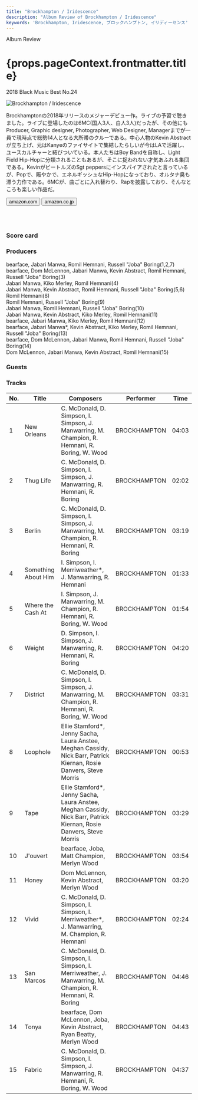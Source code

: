```yaml
---
title: "Brockhampton / Iridescence"
description: "Album Review of Brockhampton / Iridescence"
keywords: 'Brockhampton, Iridescence, ブロックハンプトン, イリディーセンス'
---
```






<p className="largeP">Album Review</p>
<h1 className="h1--no--margin">{props.pageContext.frontmatter.title}</h1>
<p className="largeP"><Link to="/best50/2018/">2018 Black Music Best No.24</Link></p>

<Row  className="image-card-group">
	<Column colMd={"3"} colLg={"4"} noGutterMdLeft="">
       <ImageCard>

![Brockhampton / Iridescence](../../images/cd/brockhampton1L.jpg) 

</ImageCard>
	</Column>
	<Column colMd={"8"} colLg={"8"} noGutterMdLeft="">
	<p>
	Brockhamptonの2018年リリースのメジャーデビュー作。ライブの予習で聴きました。ライブに登場したのは6MC(国人3人、白人3人)だったが、その他にもProducer, Graphic designer, Photographer, Web Designer, Managerまでが一員で現時点で総勢14人となる大所帯のクルーである。中心人物のKevin Abstractが立ち上げ、元はKanyeのファイサイトで集結したらしいが今はLAで活躍し、ユースカルチャーと結びついている。本人たちはBoy Bandを自称し、Light Field Hip-Hopに分類されることもあるが、そこに捉われない才気あふれる集団である。KevinがビートルズのSgt peppersにインスパイアされたと言っているが、Popで、賑やかで、エネルギッシュなHip-Hopになっており、オルタナ臭も漂う力作である。6MCが、曲ごとに入れ替わり、Rapを披露しており、そんなところも楽しい作品だ。
	</p>
	<div>
	  <Button href="https://amzn.to/2UKsqBn" kind="primary" size="small" renderIcon={ArrowUpRight24}>
      amazon.com
      </Button>
      <Button href="https://amzn.to/2YFje2c" kind="secondary" size="small" renderIcon={ArrowUpRight24}>
      amazon.co.jp
      </Button>
	</div>
	<a style="display:inline-block;overflow:hidden;background:url(https://linkmaker.itunes.apple.com/ja-jp/lockup.svg?releaseDate=2018-09-21&kind=album&bubble=apple_music&style=mono-black) no-repeat;width:180px;height:45px;" href="https://geo.music.apple.com/jp/album/iridescence/1436535889?mt=1&app=music&ls=1&at=11lcug"></a>
	<a style="display:inline-block;overflow:hidden;background:url(https://linkmaker.itunes.apple.com/ja-jp/badge-lrg.svg?releaseDate=2018-09-21&kind=album&bubble=itunes_music) no-repeat;width:140px;height:41px;" href="https://geo.music.apple.com/jp/album/iridescence/1436535889?app=itunes&at=11lcug"></a>
	</Column>
</Row>
<Row >
	<Column colMd={"4"} colLg={"4"} noGutterMdLeft="">
<div>
    <h3>Score card</h3>
	<SliderJS1 value="2" />
    <SliderJS2 value="2" />
	<SliderJS3 value="2" />
    <SliderJS4 value="8" />
</div>
</Column>
<Column colMd={"8"} colLg={"8"} noGutterMdLeft="">
<div>
<h3>Producers</h3>
<p>
bearface, Jabari Manwa, Romil Hemnani, Russell "Joba" Boring(1,2,7)
<br/>bearface, Dom McLennon, Jabari Manwa, Kevin Abstract, Romil Hemnani, Russell "Joba" Boring(3)
<br/>Jabari Manwa, Kiko Merley, Romil Hemnani(4)
<br/>Jabari Manwa, Kevin Abstract, Romil Hemnani, Russell "Joba" Boring(5,6)
<br/>Romil Hemnani(8)
<br/>Romil Hemnani, Russell "Joba" Boring(9)
<br/>Jabari Manwa, Romil Hemnani, Russell "Joba" Boring(10)
<br/>Jabari Manwa, Kevin Abstract, Kiko Merley, Romil Hemnani(11)
<br/>bearface, Jabari Manwa, Kiko Merley, Romil Hemnani(12)
<br/>bearface, Jabari Manwa*, Kevin Abstract, Kiko Merley, Romil Hemnani, Russell "Joba" Boring(13)
<br/>bearface, Dom McLennon, Jabari Manwa, Romil Hemnani, Russell "Joba" Boring(14)
<br/>Dom McLennon, Jabari Manwa, Kevin Abstract, Romil Hemnani(15)
</p>
<h3>Guests</h3>
<p>
</p>
</div>
</Column>
</Row>

<h3>Tracks</h3>

| No. |	 Title              |	 Composers                                                                                                         | Performer    |	Time  |
| --- |	------------------- | -------------------------------------------------------------------------------------------------------------------- | ------------ |	----- |
| 1	  |	New Orleans        	|  C. McDonald, D. Simpson, I. Simpson, J. Manwarring, M. Champion, R. Hemnani, R. Boring, W. Wood                     | BROCKHAMPTON |	04:03 |
| 2	  |	Thug Life          	|  C. McDonald, D. Simpson, I. Simpson, J. Manwarring, R. Hemnani, R. Boring                                           | BROCKHAMPTON |	02:02 |
| 3	  |	Berlin             	|  C. McDonald, D. Simpson, I. Simpson, J. Manwarring, M. Champion, R. Hemnani, R. Boring                              | BROCKHAMPTON |	03:19 |
| 4	  |	Something About Him	|  I. Simpson, I. Merriweather*, J. Manwarring, R. Hemnani                                                             | BROCKHAMPTON |	01:33 |
| 5	  |	Where the Cash At  	|  I. Simpson, J. Manwarring, M. Champion, R. Hemnani, R. Boring, W. Wood                                              | BROCKHAMPTON |	01:54 |
| 6	  |	Weight             	|  D. Simpson, I. Simpson, J. Manwarring, R. Hemnani, R. Boring                                                        | BROCKHAMPTON |	04:20 |
| 7	  |	District           	|  C. McDonald, D. Simpson, I. Simpson, J. Manwarring, M. Champion, R. Hemnani, R. Boring, W. Wood                     | BROCKHAMPTON |	03:31 |
| 8	  |	Loophole           	|  Ellie Stamford*, Jenny Sacha, Laura Anstee, Meghan Cassidy, Nick Barr, Patrick Kiernan, Rosie Danvers, Steve Morris | BROCKHAMPTON |	00:53 |
| 9	  |	Tape               	|  Ellie Stamford*, Jenny Sacha, Laura Anstee, Meghan Cassidy, Nick Barr, Patrick Kiernan, Rosie Danvers, Steve Morris | BROCKHAMPTON |	03:29 |
| 10  |	J'ouvert           	|  bearface, Joba, Matt Champion, Merlyn Wood                                                                          | BROCKHAMPTON |	03:54 |
| 11  |	Honey              	|  Dom McLennon, Kevin Abstract, Merlyn Wood                                                                           | BROCKHAMPTON |	03:20 |
| 12  |	Vivid              	|  C. McDonald, D. Simpson, I. Simpson, I. Merriweather*, J. Manwarring, M. Champion, R. Hemnani                       | BROCKHAMPTON |	02:24 |
| 13  |	San Marcos         	|  C. McDonald, D. Simpson, I. Simpson, I. Merriweather, J. Manwarring, M. Champion, R. Hemnani, R. Boring             | BROCKHAMPTON |	04:46 |
| 14  |	Tonya              	|  bearface, Dom McLennon, Joba, Kevin Abstract, Ryan Beatty, Merlyn Wood                                              | BROCKHAMPTON |	04:43 |
| 15  |	Fabric             	|  C. McDonald, D. Simpson, I. Simpson, J. Manwarring, R. Hemnani, R. Boring, W. Wood                                  | BROCKHAMPTON |	04:37 |
